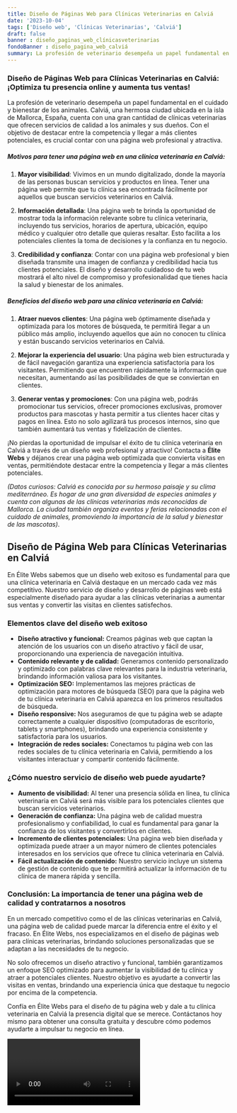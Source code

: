```yaml
---
title: Diseño de Páginas Web para Clínicas Veterinarias en Calviá
date: '2023-10-04'
tags: ['Diseño web', 'Clínicas Veterinarias', 'Calviá']
draft: false
banner : diseño_paginas_web_clínicasveterinarias
fondoBanner : diseño_pagina_web_calviá
summary: La profesión de veterinario desempeña un papel fundamental en el cuidado y bienestar de los animales. Calviá, una hermosa ciudad ubicada en la isla de Mallorca, España, cuenta con una gran cantidad de clínicas veterinarias que ofrecen servicios de calidad a los animales y sus dueños. Con el objetivo de destacar entre la competencia y llegar a más clientes potenciales, es crucial contar con una página web profesional y atractiva.
---
```


### **Diseño de Páginas Web para Clínicas Veterinarias en Calviá: ¡Optimiza tu presencia online y aumenta tus ventas!**

La profesión de veterinario desempeña un papel fundamental en el cuidado y bienestar de los animales. Calviá, una hermosa ciudad ubicada en la isla de Mallorca, España, cuenta con una gran cantidad de clínicas veterinarias que ofrecen servicios de calidad a los animales y sus dueños. Con el objetivo de destacar entre la competencia y llegar a más clientes potenciales, es crucial contar con una página web profesional y atractiva.

##### **Motivos para tener una página web en una clínica veterinaria en Calviá:**

1. **Mayor visibilidad**: Vivimos en un mundo digitalizado, donde la mayoría de las personas buscan servicios y productos en línea. Tener una página web permite que tu clínica sea encontrada fácilmente por aquellos que buscan servicios veterinarios en Calviá.

2. **Información detallada**: Una página web te brinda la oportunidad de mostrar toda la información relevante sobre tu clínica veterinaria, incluyendo tus servicios, horarios de apertura, ubicación, equipo médico y cualquier otro detalle que quieras resaltar. Esto facilita a los potenciales clientes la toma de decisiones y la confianza en tu negocio.

3. **Credibilidad y confianza**: Contar con una página web profesional y bien diseñada transmite una imagen de confianza y credibilidad hacia tus clientes potenciales. El diseño y desarrollo cuidadoso de tu web mostrará el alto nivel de compromiso y profesionalidad que tienes hacia la salud y bienestar de los animales.

##### **Beneficios del diseño web para una clínica veterinaria en Calviá:**

1. **Atraer nuevos clientes**: Una página web óptimamente diseñada y optimizada para los motores de búsqueda, te permitirá llegar a un público más amplio, incluyendo aquellos que aún no conocen tu clínica y están buscando servicios veterinarios en Calviá.

2. **Mejorar la experiencia del usuario**: Una página web bien estructurada y de fácil navegación garantiza una experiencia satisfactoria para los visitantes. Permitiendo que encuentren rápidamente la información que necesitan, aumentando así las posibilidades de que se conviertan en clientes.

3. **Generar ventas y promociones**: Con una página web, podrás promocionar tus servicios, ofrecer promociones exclusivas, promover productos para mascotas y hasta permitir a tus clientes hacer citas y pagos en línea. Esto no solo agilizará tus procesos internos, sino que también aumentará tus ventas y fidelización de clientes.

 ¡No pierdas la oportunidad de impulsar el éxito de tu clínica veterinaria en Calviá a través de un diseño web profesional y atractivo! Contacta a **Élite Webs** y déjanos crear una página web optimizada que convierta visitas en ventas, permitiéndote destacar entre la competencia y llegar a más clientes potenciales.

*(Datos curiosos: Calviá es conocida por su hermoso paisaje y su clima mediterráneo. Es hogar de una gran diversidad de especies animales y cuenta con algunas de las clínicas veterinarias más reconocidas de Mallorca. La ciudad también organiza eventos y ferias relacionadas con el cuidado de animales, promoviendo la importancia de la salud y bienestar de las mascotas)*.

<GifSeo />

<Cta />

## Diseño de Página Web para Clínicas Veterinarias en Calviá

En Élite Webs sabemos que un diseño web exitoso es fundamental para que una clínica veterinaria en Calviá destaque en un mercado cada vez más competitivo. Nuestro servicio de diseño y desarrollo de páginas web está especialmente diseñado para ayudar a las clínicas veterinarias a aumentar sus ventas y convertir las visitas en clientes satisfechos.

### Elementos clave del diseño web exitoso
- **Diseño atractivo y funcional:** Creamos páginas web que captan la atención de los usuarios con un diseño atractivo y fácil de usar, proporcionando una experiencia de navegación intuitiva.
- **Contenido relevante y de calidad:** Generamos contenido personalizado y optimizado con palabras clave relevantes para la industria veterinaria, brindando información valiosa para los visitantes.
- **Optimización SEO:** Implementamos las mejores prácticas de optimización para motores de búsqueda (SEO) para que la página web de tu clínica veterinaria en Calviá aparezca en los primeros resultados de búsqueda.
- **Diseño responsive:** Nos aseguramos de que tu página web se adapte correctamente a cualquier dispositivo (computadoras de escritorio, tablets y smartphones), brindando una experiencia consistente y satisfactoria para los usuarios.
- **Integración de redes sociales:** Conectamos tu página web con las redes sociales de tu clínica veterinaria en Calviá, permitiendo a los visitantes interactuar y compartir contenido fácilmente.

### ¿Cómo nuestro servicio de diseño web puede ayudarte?
- **Aumento de visibilidad:** Al tener una presencia sólida en línea, tu clínica veterinaria en Calviá será más visible para los potenciales clientes que buscan servicios veterinarios.
- **Generación de confianza:** Una página web de calidad muestra profesionalismo y confiabilidad, lo cual es fundamental para ganar la confianza de los visitantes y convertirlos en clientes.
- **Incremento de clientes potenciales:** Una página web bien diseñada y optimizada puede atraer a un mayor número de clientes potenciales interesados en los servicios que ofrece tu clínica veterinaria en Calviá.
- **Fácil actualización de contenido:** Nuestro servicio incluye un sistema de gestión de contenido que te permitirá actualizar la información de tu clínica de manera rápida y sencilla.

### Conclusión: La importancia de tener una página web de calidad y contratarnos a nosotros
En un mercado competitivo como el de las clínicas veterinarias en Calviá, una página web de calidad puede marcar la diferencia entre el éxito y el fracaso. En Élite Webs, nos especializamos en el diseño de páginas web para clínicas veterinarias, brindando soluciones personalizadas que se adaptan a las necesidades de tu negocio.

No solo ofrecemos un diseño atractivo y funcional, también garantizamos un enfoque SEO optimizado para aumentar la visibilidad de tu clínica y atraer a potenciales clientes. Nuestro objetivo es ayudarte a convertir las visitas en ventas, brindando una experiencia única que destaque tu negocio por encima de la competencia.

Confía en Élite Webs para el diseño de tu página web y dale a tu clínica veterinaria en Calviá la presencia digital que se merece. Contáctanos hoy mismo para obtener una consulta gratuita y descubre cómo podemos ayudarte a impulsar tu negocio en línea.

<Video />

<CtaBot job='Clínicas Veterinarias' city='Calviá'/>

<Gmaps query='Calviá+españa+maps' />